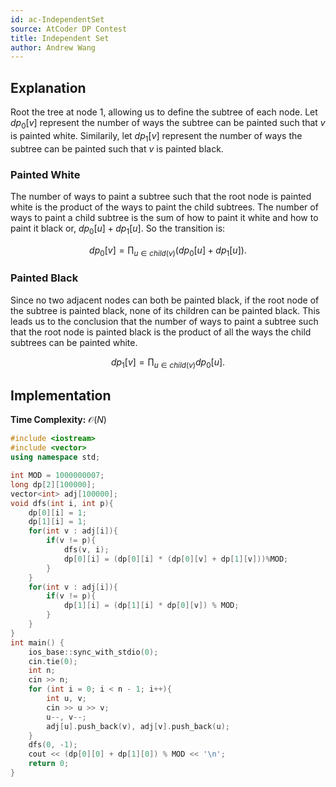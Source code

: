 ```yaml
---
id: ac-IndependentSet
source: AtCoder DP Contest
title: Independent Set
author: Andrew Wang
---
```


## Explanation

Root the tree at node $1$, allowing us to define the subtree of each node. Let
$dp_0[v]$ represent the number of ways the subtree can be painted such that $v$
is painted white. Similarily, let $dp_1[v]$ represent the number of ways the
subtree can be painted such that $v$ is painted black.

### Painted White

The number of ways to paint a subtree such that the root node is painted white
is the product of the ways to paint the child subtrees. The number of ways to
paint a child subtree is the sum of how to paint it white and how to paint it
black or, $dp_0[u] + dp_1[u]$. So the transition is:

$$
dp_0[v] = \prod_{u \in child(v)} \left(dp_0[u]+ dp_1[u]\right).
$$

### Painted Black

Since no two adjacent nodes can both be painted black, if the root node of the
subtree is painted black, none of its children can be painted black. This leads
us to the conclusion that the number of ways to paint a subtree such that the
root node is painted black is the product of all the ways the child subtrees can
be painted white.

$$
dp_1[v] = \prod_{u \in child(v)} dp_0[u].
$$

## Implementation

**Time Complexity:** $\mathcal{O}(N)$

```cpp
#include <iostream>
#include <vector>
using namespace std;

int MOD = 1000000007;
long dp[2][100000];
vector<int> adj[100000];
void dfs(int i, int p){
	dp[0][i] = 1;
	dp[1][i] = 1;
	for(int v : adj[i]){
		if(v != p){
			dfs(v, i);
			dp[0][i] = (dp[0][i] * (dp[0][v] + dp[1][v]))%MOD;
		}
	}
	for(int v : adj[i]){
		if(v != p){
			dp[1][i] = (dp[1][i] * dp[0][v]) % MOD;
		}
	}
}
int main() {
	ios_base::sync_with_stdio(0);
	cin.tie(0);
	int n;
	cin >> n;
	for (int i = 0; i < n - 1; i++){
		int u, v;
		cin >> u >> v;
		u--, v--;
		adj[u].push_back(v), adj[v].push_back(u);
	}
	dfs(0, -1);
	cout << (dp[0][0] + dp[1][0]) % MOD << '\n';
	return 0;
}
```
